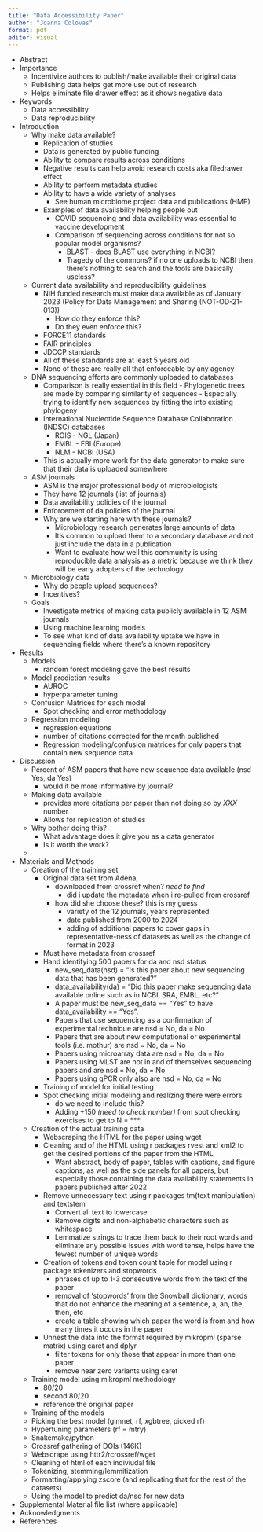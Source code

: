 ```yaml
---
title: "Data Accessibility Paper"
author: "Joanna Colovas"
format: pdf
editor: visual
---
```


-   Abstract
-   Importance
    -   Incentivize authors to publish/make available their original
        data
    -   Publishing data helps get more use out of research
    -   Helps eliminate file drawer effect as it shows negative data
-   Keywords
    -   Data accessibility
    -   Data reproducibility
-   Introduction
    -   Why make data available? 
        -   Replication of studies
        -   Data is generated by public funding
        -   Ability to compare results across conditions
        -   Negative results can help avoid research costs aka filedrawer effect
        -   Ability to perform metadata studies 
        -   Ability to have a wide variety of analyses
            -   See human microbiome project data and publications (HMP)
        -   Examples of data availability helping people out
            -   COVID sequencing and data availability was essential to vaccine
            development
            -   Comparison of sequencing across conditions for not so popular model organisms?
                -   BLAST - does BLAST use everything in NCBI? 
                -   Tragedy of the commons? if no one uploads to NCBI then there's nothing to search and the tools are basically useless?

    -   Current data availability and reproducibility guidelines
        -   NIH funded research must make data available as of January 2023
        (Policy for Data Management and Sharing (NOT-OD-21-013))
            -   How do they enforce this? 
            -   Do they even enforce this? 
        -   FORCE11 standards
        -   FAIR principles
        -   JDCCP standards
        -   All of these standards are at least 5 years old
        -   None of these are really all that enforceable by any agency 
    
    -   DNA sequencing efforts are commonly uploaded to databases
         -   Comparison is really essential in this field
                    -   Phylogenetic trees are made by comparing similarity of sequences
                    -   Especially trying to identify new sequences by fitting the into existing phylogeny
        -   International Nucleotide Sequence Database Collaboration
            (INDSC) databases
            -   ROIS - NGL (Japan)
            -   EMBL - EBI (Europe)
            -   NLM - NCBI (USA)
        -   This is actually more work for the data generator to make sure that their data is uploaded somewhere


    -   ASM journals
        -   ASM is the major professional body of microbiologists
        -   They have 12 journals (list of journals)
        -   Data availability policies of the journal
        -   Enforcement of da policies of the journal
        -   Why are we starting here with these journals? 
            -   Microbiology research generates large amounts of data
            -   It's common to upload them to a secondary database and not just include the data in a publication
             -   Want to evaluate how well this community is using reproducible data analysis as a metric because we think they will be early adopters of the technology

    -   Microbiology data 
        -   Why do people upload sequences?
        -   Incentives? 

    -   Goals
        -   Investigate metrics of making data publicly available in 12 ASM journals
        -   Using machine learning models 
        -   To see what kind of data availability uptake we have in sequencing fields where there's a known repository
        
-   Results
    -   Models
        -   random forest modeling gave the best results
    -   Model prediction results
        -   AUROC
        -   hyperparameter tuning 
    -   Confusion Matrices for each model
        -   Spot checking and error methodology
    -   Regression modeling
        -   regression equations
        -   number of citations corrected for the month published
        -   Regression modeling/confusion matrices for only papers that contain new sequence data
    
-   Discussion
    -   Percent of ASM papers that have new sequence data available (nsd Yes, da Yes)
        -   would it be more informative by journal? 
    -   Making data available 
        -   provides more citations per paper than not doing so by *XXX* number
        -   Allows for replication of studies
    -   Why bother doing this?
        -   What advantage does it give you as a data generator 
        -   Is it worth the work? 
    -   
-   Materials and Methods
    -   Creation of the training set
        -   Original data set from Adena,
            -   downloaded from crossref when? *need to find*
                -   did i update the metadata when i re-pulled from crossref
            -   how did she choose these? this is my guess
                -   variety of the 12 journals, years represented
                -   date published from 2000 to 2024
                -   adding of additional papers to cover gaps in representative-ness of datasets as well as the change of format in 2023
        -   Must have metadata from crossref
        -   Hand identifying 500 papers for da and nsd status
            -   new_seq_data(nsd) = "Is this paper about new sequencing data that has been generated?"
            -   data_availability(da) = "Did this paper make sequencing data available online such as in NCBI, SRA, EMBL, etc?" 
            -   A paper must be new_seq_data == "Yes" to have data_availability == "Yes".
            -   Papers that use sequencing as a confirmation of experimental technique are nsd = No, da = No
            -   Papers that are about new computational or experimental tools (i.e. mothur) are nsd = No, da = No
            -   Papers using microarray data are nsd = No, da = No
            -   Papers using MLST are not in and of themselves sequencing papers and are nsd = No, da = No
            -   Papers using qPCR only also are nsd = No, da = No 
        -   Training of model for initial testing 
        -   Spot checking initial modeling and realizing there were errors 
            -   do we need to include this?
            -   Adding +150 *(need to check number)* from spot checking exercises to get to N = ***
    -   Creation of the actual training data
        -   Webscraping the HTML for the paper using wget
        -   Cleaning and of the HTML using r packages rvest and xml2 to get the desired portions of the paper from the HTML
            -   Want abstract, body of paper, tables with captions, and figure captions, as well as the side panels for all papers, but especially those containing the data availability statements in papers published after 2022
        -   Remove unnecessary text using r packages tm(text manipulation) and textstem
            -   Convert all text to lowercase
            -   Remove digits and non-alphabetic characters such as whitespace
            -   Lemmatize strings to trace them back to their root words and eliminate any possible issues with word tense, helps have the fewest number of unique words
        -   Creation of tokens and token count table for model using r package tokenizers and stopwords
            -   phrases of up to 1-3 consecutive words from the text of the paper
            -   removal of 'stopwords' from the Snowball dictionary, words that do not enhance the meaning of a sentence, a, an, the, then, etc
            -   create a table showing which paper the word is from and how many times it occurs in the paper
        -   Unnest the data into the format required by mikropml (sparse matrix) using caret and dplyr
            -   filter tokens for only those that appear in more than one paper
            -   remove near zero variants using caret 
            

    -   Training model using mikropml methodology
        -   80/20
        -   second 80/20 
        -   reference the original paper
    -   Training of the models
    -   Picking the best model (glmnet, rf, xgbtree, picked rf)
    -   Hypertuning parameters (rf = mtry)
    -   Snakemake/python
    -   Crossref gathering of DOIs (146K)
    -   Webscrape using httr2/rcrossref/wget
    -   Cleaning of html of each indiviudal file
    -   Tokenizing, stemming/lemmitization
    -   Formatting/applying zscore (and replicating that for the rest of
        the datasets)
    -   Using the model to predict da/nsd for new data
-   Supplemental Material file list (where applicable)
-   Acknowledgments
-   References
